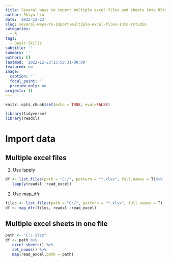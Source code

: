 ```yaml
---
title: Several ways to import multiple excel files and sheets into RStudio
author: Shiya Liu
date: '2022-12-23'
slug: several-ways-to-import-multiple-excel-files-into-rstudio
categories:
  - R
tags:
  - Basic Skills
subtitle: ''
summary: ''
authors: []
lastmod: '2022-12-23T15:58:31-08:00'
featured: no
image:
  caption: ''
  focal_point: ''
  preview_only: no
projects: []
---
```

```r
knitr::opts_chunk$set(echo = TRUE, eval=FALSE)
```

```r
library(tidyverse)
library(readxl)
```

# Import data
## Multiple excel files
1. Use lapply
```r
df <- list.files(path = "C:/", pattern = "*.xlsx", full.names = T)%>%
   lapply(readxl::read_excel)
```

2. Use map_dfr

```r
files <- list.files(path = "C:/", pattern = "*.xlsx", full.names = T)
df <- map_dfr(files, readxl::read_excel)
```


## Multiple excel sheets in one file

```r
path <- "C:/.xlsx"
df <- path %>%
   excel_sheets() %>%
   set_names() %>%
   map(read_excel,path = path)
```

